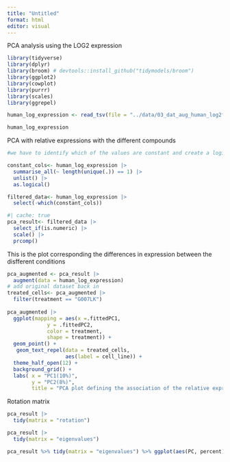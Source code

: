 ```yaml
---
title: "Untitled"
format: html
editor: visual
---
```


PCA analysis using the LOG2 expression

```r
library(tidyverse) 
library(dplyr)
library(broom) # devtools::install_github("tidymodels/broom")
library(ggplot2)
library(cowplot) 
library(purrr)
library(scales)
library(ggrepel)

human_log_expression <- read_tsv(file = "../data/03_dat_aug_human_log2fc.tsv.gz")
```

```r
human_log_expression
```

PCA with relative expressions with the different compounds

```r
#we have to identify which of the values are constant and create a logical vector indicating which columns are constant

constant_cols<- human_log_expression |> 
  summarise_all(~ length(unique(.)) == 1) |> 
  unlist() |> 
  as.logical()
```

```r
filtered_data<- human_log_expression |> 
  select(-which(constant_cols))
```

```r
#| cache: true
pca_result<- filtered_data |> 
  select_if(is.numeric) |> 
  scale() |> 
  prcomp()
```

This is the plot corresponding the differences in expression between the disfferent conditions

```r
pca_augmented <- pca_result |>
  augment(data = human_log_expression) 
# add original dataset back in 
treated_cells<- pca_augmented |> 
  filter(treatment == "G007LK")
  
pca_augmented |>   
  ggplot(mapping = aes(x =.fittedPC1, 
             y = .fittedPC2, 
             color = treatment,
             shape = treatment)) +
  geom_point() +
   geom_text_repel(data = treated_cells,
                   aes(label = cell_line)) +
  theme_half_open(12) +
  background_grid() + 
  labs( x = "PC1(10%)", 
        y = "PC2(8%)", 
        title = "PCA plot defining the association of the relative expression of the Cell lines when using the G007.LK")
```

Rotation matrix

```r
pca_result |> 
  tidy(matrix = "rotation")
```

```r
pca_result |> 
  tidy(matrix = "eigenvalues")
```

```r
pca_result %>% tidy(matrix = "eigenvalues") %>% ggplot(aes(PC, percent)) + geom_col(fill = "#56B4E9", alpha = 0.8) + scale_x_continuous(breaks = 1:9) + scale_y_continuous( labels = scales::percent_format(), expand = expansion(mult = c(0, 0.01)) ) + theme_minimal_hgrid(12)
```

